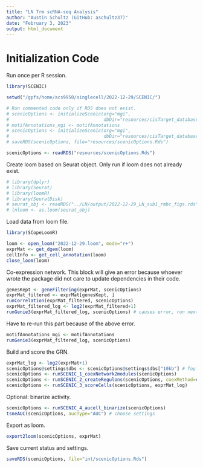 ```yaml
---
title: "LN Trm scRNA-seq Analysis"
author: "Austin Schultz (GitHub: aschultz37)"
date: "February 3, 2023"
output: html_document
---
```


# Initialization Code
Run once per R session.
```r
library(SCENIC)

setwd("/gpfs/home/acs9950/singlecell/2022-12-29/SCENIC/")

# Run commented code only if RDS does not exist.
# scenicOptions <- initializeScenic(org="mgi",
#                                   dbDir="resources/cisTarget_databases")
# motifAnnotations_mgi <- motifAnnotations
# scenicOptions <- initializeScenic(org="mgi",
#                                   dbDir="resources/cisTarget_databases")
# saveRDS(scenicOptions, file="resources/scenicOptions.Rds")

scenicOptions <- readRDS("resources/scenicOptions.Rds")
```

Create loom based on Seurat object. Only run if loom does not already exist.
```r
# library(dplyr)
# library(Seurat)
# library(loomR)
# library(SeuratDisk)
# seurat_obj <- readRDS("../LN/output/2022-12-29_LN_sub1_rmbc_figs.rds")
# lnloom <- as.loom(seurat_obj)
```

Load data from loom file.
```r
library(SCopeLoomR)

loom <- open_loom("2022-12-29.loom", mode="r+")
exprMat <- get_dgem(loom)
cellInfo <- get_cell_annotation(loom)
close_loom(loom)
```

Co-expression network. This block will give an error because whoever wrote the
package did not care to update dependencies in their code.
```r
genesKept <- geneFiltering(exprMat, scenicOptions)
exprMat_filtered <- exprMat[genesKept, ]
runCorrelation(exprMat_filtered, scenicOptions)
exprMat_filtered_log <- log2(exprMat_filtered+1) 
runGenie3(exprMat_filtered_log, scenicOptions) # causes error, run next block
```

Have to re-run this part because of the above error.
```r
motifAnnotations_mgi <- motifAnnotations
runGenie3(exprMat_filtered_log, scenicOptions)
```

Build and score the GRN.
```r
exprMat_log <- log2(exprMat+1)
scenicOptions@settings$dbs <- scenicOptions@settings$dbs["10kb"] # Toy run settings
scenicOptions <- runSCENIC_1_coexNetwork2modules(scenicOptions)
scenicOptions <- runSCENIC_2_createRegulons(scenicOptions, coexMethod=c("top5perTarget")) # Toy run settings
scenicOptions <- runSCENIC_3_scoreCells(scenicOptions, exprMat_log)
```

Optional: binarize activity.
```r
scenicOptions <- runSCENIC_4_aucell_binarize(scenicOptions)
tsneAUC(scenicOptions, aucType="AUC") # choose settings
```

Export as loom.
```r
export2loom(scenicOptions, exprMat)
```

Save current status and settings.
```r
saveRDS(scenicOptions, file="int/scenicOptions.Rds") 
```




